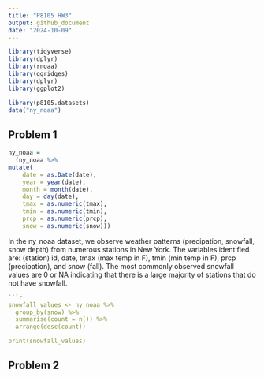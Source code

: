 ```yaml
---
title: "P8105 HW3"
output: github_document
date: "2024-10-09"
---
```


```r
library(tidyverse)
library(dplyr)
library(rnoaa)
library(ggridges)
library(dplyr)
library(ggplot2)
```

```r
library(p8105.datasets)
data("ny_noaa")
```

## Problem 1 

```r
ny_noaa = 
  (ny_noaa %>%
mutate(
    date = as.Date(date),
    year = year(date),
    month = month(date),
    day = day(date),  
    tmax = as.numeric(tmax),
    tmin = as.numeric(tmin),
    prcp = as.numeric(prcp),
    snow = as.numeric(snow)))
```

In the ny_noaa dataset, we observe weather patterns (precipation, snowfall, snow depth) from numerous stations in New York. The variables identified are: (station) id, date, tmax (max temp in F), tmin (min temp in F), prcp (precipation), and snow (fall). The most commonly observed snowfall values are 0 or NA indicating that there is a large majority of stations that do not have snowfall. 

```r
```r
snowfall_values <- ny_noaa %>%
  group_by(snow) %>%
  summarise(count = n()) %>%
  arrange(desc(count))

print(snowfall_values)
```


## Problem 2 

